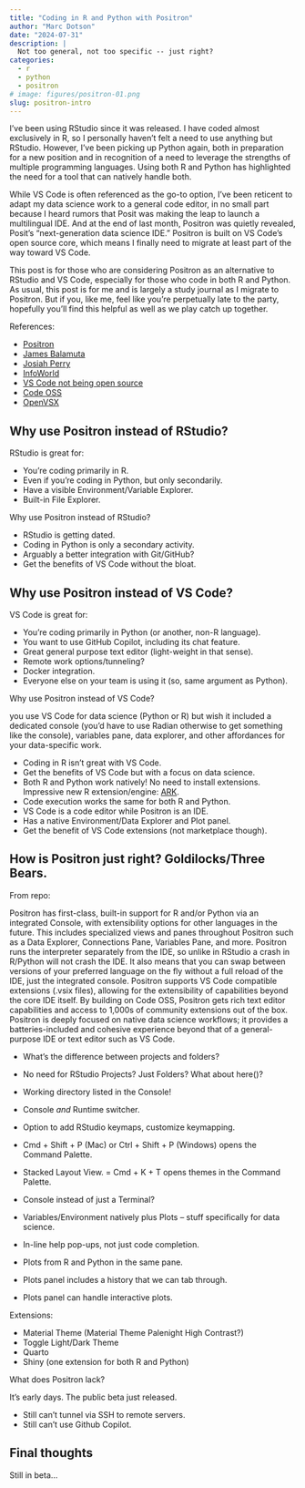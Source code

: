 ```yaml
---
title: "Coding in R and Python with Positron"
author: "Marc Dotson"
date: "2024-07-31"
description: |
  Not too general, not too specific -- just right?
categories:
  - r
  - python
  - positron
# image: figures/positron-01.png
slug: positron-intro
---
```


I've been using RStudio since it was released. I have coded almost exclusively in R, so I personally haven't felt a need to use anything but RStudio. However, I've been picking up Python again, both in preparation for a new position and in recognition of a need to leverage the strengths of multiple programming languages. Using both R and Python has highlighted the need for a tool that can natively handle both.

While VS Code is often referenced as the go-to option, I've been reticent to adapt my data science work to a general code editor, in no small part because I heard rumors that Posit was making the leap to launch a multilingual IDE. And at the end of last month, Positron was quietly revealed, Posit's "next-generation data science IDE." Positron is built on VS Code's open source core, which means I finally need to migrate at least part of the way toward VS Code.

This post is for those who are considering Positron as an alternative to RStudio and VS Code, especially for those who code in both R and Python. As usual, this post is for me and is largely a study journal as I migrate to Positron. But if you, like me, feel like you're perpetually late to the party, hopefully you'll find this helpful as well as we play catch up together.

References:

- [Positron](https://github.com/posit-dev/positron)
- [James Balamuta](https://bsky.app/profile/coatless.bsky.social)
- [Josiah Perry](https://bsky.app/profile/josiahparry.bsky.social)
- [InfoWorld](https://www.infoworld.com/article/3715702/maker-of-rstudio-launches-new-r-and-python-ide.html)
- [VS Code not being open source](https://ghuntley.com/fracture/)
- [Code OSS](https://github.com/microsoft/vscode)
- [OpenVSX](https://open-vsx.org)

## Why use Positron instead of RStudio?

RStudio is great for:

- You're coding primarily in R.
- Even if you're coding in Python, but only secondarily.
- Have a visible Environment/Variable Explorer.
- Built-in File Explorer.

Why use Positron instead of RStudio?

- RStudio is getting dated.
- Coding in Python is only a secondary activity.
- Arguably a better integration with Git/GitHub?
- Get the benefits of VS Code without the bloat.

## Why use Positron instead of VS Code?

VS Code is great for:

- You're coding primarily in Python (or another, non-R language).
- You want to use GitHub Copilot, including its chat feature.
- Great general purpose text editor (light-weight in that sense).
- Remote work options/tunneling?
- Docker integration.
- Everyone else on your team is using it (so, same argument as Python).

Why use Positron instead of VS Code?

you use VS Code for data science (Python or R) but wish it included a dedicated console (you'd have to use Radian otherwise to get something like the console), variables pane, data explorer, and other affordances for your data-specific work.

- Coding in R isn't great with VS Code.
- Get the benefits of VS Code but with a focus on data science.
- Both R and Python work natively! No need to install extensions. Impressive new R extension/engine: [ARK](https://github.com/posit-dev/ark).
- Code execution works the same for both R and Python.
- VS Code is a code editor while Positron is an IDE.
- Has a native Environment/Data Explorer and Plot panel.
- Get the benefit of VS Code extensions (not marketplace though).

## How is Positron just right? Goldilocks/Three Bears.

From repo:

Positron has first-class, built-in support for R and/or Python via an integrated Console, with extensibility options for other languages in the future. This includes specialized views and panes throughout Positron such as a Data Explorer, Connections Pane, Variables Pane, and more.
Positron runs the interpreter separately from the IDE, so unlike in RStudio a crash in R/Python will not crash the IDE. It also means that you can swap between versions of your preferred language on the fly without a full reload of the IDE, just the integrated console.
Positron supports VS Code compatible extensions (.vsix files), allowing for the extensibility of capabilities beyond the core IDE itself. By building on Code OSS, Positron gets rich text editor capabilities and access to 1,000s of community extensions out of the box.
Positron is deeply focused on native data science workflows; it provides a batteries-included and cohesive experience beyond that of a general-purpose IDE or text editor such as VS Code.

- What's the difference between projects and folders?
- No need for RStudio Projects? Just Folders? What about here()?
- Working directory listed in the Console!

- Console *and* Runtime switcher.

- Option to add RStudio keymaps, customize keymapping.

- Cmd + Shift + P (Mac) or Ctrl + Shift + P (Windows) opens the Command Palette.
- Stacked Layout View.
= Cmd + K + T opens themes in the Command Palette.

- Console instead of just a Terminal?
- Variables/Environment natively plus Plots -- stuff specifically for data science.

- In-line help pop-ups, not just code completion.

- Plots from R and Python in the same pane.
- Plots panel includes a history that we can tab through.
- Plots panel can handle interactive plots.

Extensions:

- Material Theme (Material Theme Palenight High Contrast?)
- Toggle Light/Dark Theme
- Quarto
- Shiny (one extension for both R and Python)

What does Positron lack?

It's early days. The public beta just released.

- Still can’t tunnel via SSH to remote servers.
- Still can’t use Github Copilot.

## Final thoughts

Still in beta...

